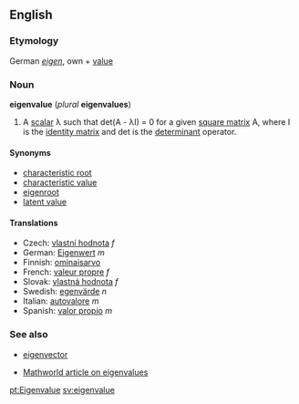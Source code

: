 ==English==
===Etymology===
German ''[[eigen]]'', own + [[value]]

===Noun===
'''eigenvalue''' (''plural'' '''eigenvalues''')

# {{linearalg}} A [[scalar]] &lambda; such that det(A - &lambda;I) = 0 for a given [[square matrix]] A, where I is the [[identity matrix]] and det is the [[determinant]] operator.

====Synonyms====
*[[characteristic root]]
*[[characteristic value]]
*[[eigenroot]]
*[[latent value]]

====Translations====
*Czech: [[vlastní hodnota]] ''f''
*German: [[Eigenwert]] ''m''
*Finnish: [[ominaisarvo]]
*French: [[valeur propre]] ''f''
*Slovak: [[vlastná hodnota]] ''f''
*Swedish: [[egenvärde]] ''n''
*Italian: [[autovalore]] ''m''
*Spanish: [[valor propio]] ''m''

===See also===
*[[eigenvector]]
{{Wikipedia}}
*[http://mathworld.wolfram.com/Eigenvalue.html Mathworld article on eigenvalues]

[[pt:Eigenvalue]]
[[sv:eigenvalue]]